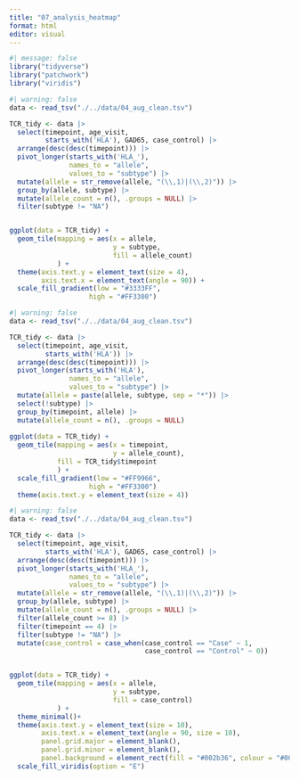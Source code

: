 ```yaml
---
title: "07_analysis_heatmap"
format: html
editor: visual
---
```


```r
#| message: false
library("tidyverse")
library("patchwork")
library("viridis")
```

```r
#| warning: false
data <- read_tsv("./../data/04_aug_clean.tsv")

TCR_tidy <- data |> 
  select(timepoint, age_visit,
         starts_with('HLA'), GAD65, case_control) |>
  arrange(desc(desc(timepoint))) |> 
  pivot_longer(starts_with('HLA_'), 
               names_to = "allele",
               values_to = "subtype") |>
  mutate(allele = str_remove(allele, "(\\,1)|(\\,2)")) |>
  group_by(allele, subtype) |> 
  mutate(allele_count = n(), .groups = NULL) |>
  filter(subtype != "NA")


ggplot(data = TCR_tidy) +
  geom_tile(mapping = aes(x = allele,
                          y = subtype,
                          fill = allele_count)
            ) + 
  theme(axis.text.y = element_text(size = 4),
        axis.text.x = element_text(angle = 90)) +
  scale_fill_gradient(low = "#3333FF",
                    high = "#FF3300")

```

```r
#| warning: false
data <- read_tsv("./../data/04_aug_clean.tsv")

TCR_tidy <- data |> 
  select(timepoint, age_visit,
         starts_with('HLA')) |>
  arrange(desc(desc(timepoint))) |> 
  pivot_longer(starts_with('HLA'), 
               names_to = "allele",
               values_to = "subtype") |> 
  mutate(allele = paste(allele, subtype, sep = "*")) |>
  select(!subtype) |> 
  group_by(timepoint, allele) |> 
  mutate(allele_count = n(), .groups = NULL)
  
ggplot(data = TCR_tidy) +
  geom_tile(mapping = aes(x = timepoint,
                          y = allele_count),
            fill = TCR_tidy$timepoint
            ) + 
  scale_fill_gradient(low = "#FF9966",
                    high = "#FF3300")
  theme(axis.text.y = element_text(size = 4))
```

```r
#| warning: false
data <- read_tsv("./../data/04_aug_clean.tsv")

TCR_tidy <- data |> 
  select(timepoint, age_visit,
         starts_with('HLA'), GAD65, case_control) |>
  arrange(desc(desc(timepoint))) |> 
  pivot_longer(starts_with('HLA_'), 
               names_to = "allele",
               values_to = "subtype") |>
  mutate(allele = str_remove(allele, "(\\,1)|(\\,2)")) |>
  group_by(allele, subtype) |> 
  mutate(allele_count = n(), .groups = NULL) |>
  filter(allele_count >= 8) |>
  filter(timepoint == 4) |>
  filter(subtype != "NA") |>
  mutate(case_control = case_when(case_control == "Case" ~ 1,
                                  case_control == "Control" ~ 0))


ggplot(data = TCR_tidy) +
  geom_tile(mapping = aes(x = allele,
                          y = subtype,
                          fill = case_control)
            ) + 
  theme_minimal()+
  theme(axis.text.y = element_text(size = 10),
        axis.text.x = element_text(angle = 90, size = 10),
        panel.grid.major = element_blank(),
        panel.grid.minor = element_blank(),
        panel.background = element_rect(fill = "#002b36", colour = "#002b36")) +
  scale_fill_viridis(option = "E")

```
